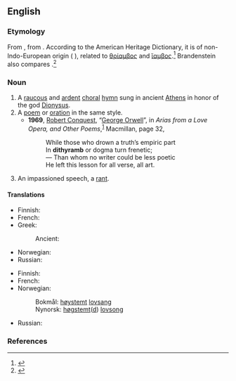 ==English==

===Etymology===
From {{der|en|la|dithyrambus}}, from {{der|en|grc|δῑθύραμβος}}. According to the American Heritage Dictionary, it is of non-Indo-European origin ({{der|en|pregrc|-}} {{der|en|qfa-sub|-}}), related to [[θρίαμβος]] and [[ἴαμβος]].<ref>{{R:American_Heritage_Dictionary}}</ref>  Brandenstein also compares {{cog|sa|अङ्ग||member}}.<ref>{{R:grc:Beekes}}</ref>

===Noun===
{{wikipedia}}
{{en-noun}}

# A [[raucous]] and [[ardent]]  [[choral]] [[hymn]] sung in ancient [[Athens]] in honor of the god [[Dionysus]].
# A [[poem]] or [[oration]] in the same style.
#* '''1969''', [[w:Robert Conquest|Robert Conquest]], “[[w:George Orwell|George Orwell]]”, in ''Arias from a Love Opera, and Other Poems'',<sup>[http://books.google.com/books?id=kBdKAAAAMAAJ]</sup> Macmillan, page 32,
#*: While those who drown a truth’s empiric part
#*: In '''dithyramb''' or dogma turn frenetic;
#*: — Than whom no writer could be less poetic
#*: He left this lesson for all verse, all art.
# An impassioned speech, a [[rant]].

====Translations====
{{trans-top|a choral hymn sung in ancient Athens in honor of the god Dionysus}}
* Finnish: {{t|fi|dityrambi}}
* French: {{t+|fr|dithyrambe|m}}
* Greek:
*: Ancient: {{t|grc|διθύραμβος|m}}
{{trans-mid}}
* Norwegian: {{t|no|dityrambe|m}}
* Russian: {{t+|ru|дифира́мб|m}}
{{trans-bottom}}

{{trans-top|a poem or oration in the same style}}
* Finnish: {{t|fi|dityrambi}}
* French: {{t+|fr|dithyrambe|m}}
* Norwegian:
*: Bokmål: [[høystemt]] [[lovsang]]
*: Nynorsk: [[høgstemt]]([[høgstemd|d]]) [[lovsong]]
{{trans-mid}}
* Russian: {{t+|ru|дифира́мб|m}}
{{trans-bottom}}

===References===
<references/>